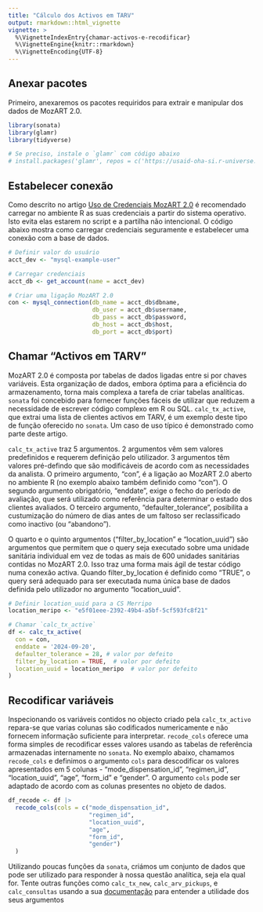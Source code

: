 ```yaml
---
title: "Cálculo dos Activos em TARV"
output: rmarkdown::html_vignette
vignette: >
  %\VignetteIndexEntry{chamar-activos-e-recodificar}
  %\VignetteEngine{knitr::rmarkdown}
  %\VignetteEncoding{UTF-8}
---
```

## Anexar pacotes
Primeiro, anexaremos os pacotes requiridos para extrair e manipular dos dados de MozART 2.0.

```r
library(sonata)
library(glamr)
library(tidyverse)

# Se preciso, instale o `glamr` com código abaixo
# install.packages('glamr', repos = c('https://usaid-oha-si.r-universe.dev', 'https://cloud.r-project.org'))

```

## Estabelecer conexão
Como descrito no artigo [Uso de Credenciais MozART 2.0](https://usaid-mozambique.github.io/sonata/articles/definir-credenciais.html) é recomendado carregar no ambiente R as suas credenciais a partir do sistema operativo.  Isto evita elas estarem no script e a partilha não intencional. O código abaixo mostra como carregar credenciais seguramente e estabelecer uma conexão com a base de dados.

```r
# Definir valor do usuário
acct_dev <- "mysql-example-user"

# Carregar credenciais
acct_db <- get_account(name = acct_dev)

# Criar uma ligação MozART 2.0
con <- mysql_connection(db_name = acct_db$dbname, 
                        db_user = acct_db$username,
                        db_pass = acct_db$password,
                        db_host = acct_db$host,
                        db_port = acct_db$port)
```

## Chamar "Activos em TARV"
MozART 2.0 é composta por tabelas de dados ligadas entre si por chaves variáveis.  Esta organização de dados, embora óptima para a eficiência do armazenamento, torna mais complexa a tarefa de criar tabelas analíticas.  `sonata` foi concebido para fornecer funções fáceis de utilizar que reduzem a necessidade de escrever código complexo em R ou SQL. `calc_tx_active`, que extrai uma lista de clientes activos em TARV, é um exemplo deste tipo de função oferecido no `sonata`.  Um caso de uso típico é demonstrado como parte deste artigo. 

`calc_tx_active` traz 5 argumentos. 2 argumentos vêm sem valores predefinidos e requerem definição pelo utilizador. 3 argumentos têm valores pré-defindo que são modificáveis de acordo com as necessidades da analista. O primeiro argumento, “con”, é a ligação ao MozART 2.0 aberto no ambiente R (no exemplo abaixo também definido como “con”). O segundo argumento obrigatório, “enddate”, exige o fecho do período de avaliação, que será utilizado como referência para determinar o estado dos clientes avaliados. O terceiro argumento, “defaulter_tolerance”, posibilita a custumização do número de dias antes de um faltoso ser reclassificado como inactivo (ou "abandono").

O quarto e o quinto argumentos (“filter_by_location” e “location_uuid”) são argumentos que permitem que o query seja executado sobre uma unidade sanitária individual em vez de todas as mais de 600 unidades sanitárias contidas no MozART 2.0.  Isso traz uma forma mais ágil de testar código numa conexão activa. Quando filter_by_location é definido como “TRUE”, o query será adequado para ser executada numa única base de dados definida pelo utilizador no argumento “location_uuid”.

```r

# Definir location_uuid para a CS Merripo
location_meripo <- "e5f01eee-2392-49b4-a5bf-5cf593fc8f21"

# Chamar `calc_tx_active`
df <- calc_tx_active(
  con = con,
  enddate = '2024-09-20',
  defaulter_tolerance = 28, # valor por defeito
  filter_by_location = TRUE,  # valor por defeito
  location_uuid = location_meripo  # valor por defeito
)
```

## Recodificar variáveis
Inspecionando os variáveis contidos no objecto criado pela `calc_tx_activo` repara-se que varias colunas são codificados numericamente e não fornecem informação suficiente para interpretar. `recode_cols` oferece uma forma simples de recodificar esses valores usando as tabelas de referência armazenadas internamente no `sonata`. No exemplo abaixo, chamamos `recode_cols` e definimos o argumento `cols` para descodificar os valores apresentados em 5 colunas - “mode_dispensation_id”, “regimen_id”, “location_uuid”, “age”, “form_id” e “gender”. O argumento `cols` pode ser adaptado de acordo com as colunas presentes no objeto de dados.


```r

df_recode <- df |> 
  recode_cols(cols = c("mode_dispensation_id", 
                       "regimen_id", 
                       "location_uuid", 
                       "age",
                       "form_id",
                       "gender")
  )
```

Utilizando poucas funções da `sonata`, criámos um conjunto de dados que pode ser utilizado para responder à nossa questão analítica, seja ela qual for.  Tente outras funções como `calc_tx_new`, `calc_arv_pickups`, e `calc_consultas` usando a sua [documentação](https://usaid-mozambique.github.io/sonata/reference/index.html) para entender a utilidade dos seus argumentos
